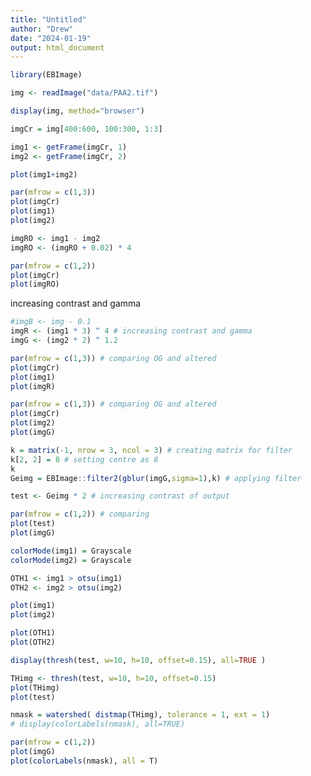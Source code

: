 ---
title: "Untitled"
author: "Drew"
date: "2024-01-19"
output: html_document
---


```{r}
library(EBImage)
```

```{r}
img <- readImage("data/PAA2.tif")
```

```{r}
display(img, method="browser")
```


```{r}
imgCr = img[400:600, 100:300, 1:3]

img1 <- getFrame(imgCr, 1)
img2 <- getFrame(imgCr, 2)

plot(img1+img2)

par(mfrow = c(1,3))
plot(imgCr)
plot(img1)
plot(img2)
```

```{r}

imgRO <- img1 - img2
imgRO <- (imgRO + 0.02) * 4

par(mfrow = c(1,2))
plot(imgCr)
plot(imgRO)
```


increasing contrast and gamma 

```{r}
#imgB <- img - 0.1
imgR <- (img1 * 3) ^ 4 # increasing contrast and gamma 
imgG <- (img2 * 2) ^ 1.2

par(mfrow = c(1,3)) # comparing OG and altered
plot(imgCr)
plot(img1)
plot(imgR)

par(mfrow = c(1,3)) # comparing OG and altered
plot(imgCr)
plot(img2)
plot(imgG)

```

```{r}
k = matrix(-1, nrow = 3, ncol = 3) # creating matrix for filter
k[2, 2] = 8 # setting centre as 8 
k
Geimg = EBImage::filter2(gblur(imgG,sigma=1),k) # applying filter 

test <- Geimg * 2 # increasing contrast of output

par(mfrow = c(1,2)) # comparing 
plot(test)
plot(imgG)
```

```{r}

colorMode(img1) = Grayscale
colorMode(img2) = Grayscale

OTH1 <- img1 > otsu(img1)
OTH2 <- img2 > otsu(img2)

plot(img1)
plot(img2)

plot(OTH1)
plot(OTH2)

```

```{r}
display(thresh(test, w=10, h=10, offset=0.15), all=TRUE )

THimg <- thresh(test, w=10, h=10, offset=0.15)
plot(THimg)
plot(test)
```


```{r}
nmask = watershed( distmap(THimg), tolerance = 1, ext = 1)
# display(colorLabels(nmask), all=TRUE)

par(mfrow = c(1,2))
plot(imgG)
plot(colorLabels(nmask), all = T)
```
